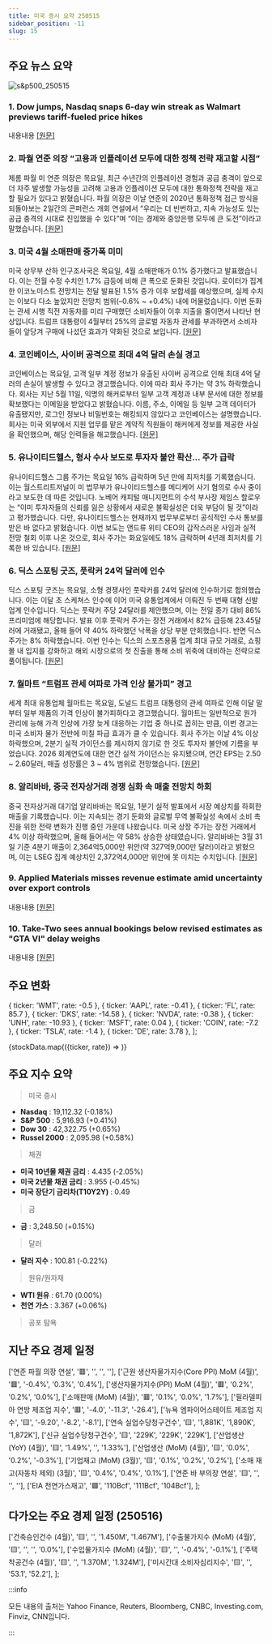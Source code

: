 ```yaml
---
title: 미국 증시 요약 250515
sidebar_position: -11
slug: 15
---
```


## 주요 뉴스 요약

![s&p500_250515](/map/250515.png)

### 1. **Dow jumps, Nasdaq snaps 6-day win streak as Walmart previews tariff-fueled price hikes**

내용내용 [[원문]](https://finance.yahoo.com/news/live/stock-market-today-dow-jumps-nasdaq-snaps-6-day-win-streak-as-walmart-previews-tariff-fueled-price-hikes-154811203.html)

### 2. **파월 연준 의장 “고용과 인플레이션 모두에 대한 정책 전략 재고할 시점”**

제롬 파월 미 연준 의장은 목요일, 최근 수년간의 인플레이션 경험과 공급 충격이 앞으로 더 자주 발생할 가능성을 고려해 고용과 인플레이션 모두에 대한 통화정책 전략을 재고할 필요가 있다고 밝혔습니다. 파월 의장은 이날 연준의 2020년 통화정책 접근 방식을 되돌아보는 2일간의 콘퍼런스 개회 연설에서 “우리는 더 빈번하고, 지속 가능성도 있는 공급 충격의 시대로 진입했을 수 있다”며 “이는 경제와 중앙은행 모두에 큰 도전”이라고 말했습니다. [[원문]](https://www.reuters.com/world/us/feds-powell-strategy-around-both-jobs-inflation-needs-be-reconsidered-2025-05-15/)

### 3. **미국 4월 소매판매 증가폭 미미**

미국 상무부 산하 인구조사국은 목요일, 4월 소매판매가 0.1% 증가했다고 발표했습니다. 이는 전월 수정 수치인 1.7% 급등에 비해 큰 폭으로 둔화된 것입니다. 로이터가 집계한 이코노미스트 전망치는 전달 발표된 1.5% 증가 이후 보합세를 예상했으며, 실제 수치는 이보다 다소 높았지만 전망치 범위(–0.6% ~ +0.4%) 내에 머물렀습니다. 이번 둔화는 관세 시행 직전 자동차를 미리 구매했던 소비자들이 이후 지출을 줄이면서 나타난 현상입니다. 트럼프 대통령이 4월부터 25%의 글로벌 자동차 관세를 부과하면서 소비자들이 앞당겨 구매에 나섰던 효과가 약화된 것으로 보입니다. [[원문]](https://www.reuters.com/world/us/us-retail-sales-barely-rise-april-2025-05-15/)

### 4. **코인베이스, 사이버 공격으로 최대 4억 달러 손실 경고**

코인베이스는 목요일, 고객 일부 계정 정보가 유출된 사이버 공격으로 인해 최대 4억 달러의 손실이 발생할 수 있다고 경고했습니다. 이에 따라 회사 주가는 약 3% 하락했습니다. 회사는 지난 5월 11일, 익명의 해커로부터 일부 고객 계정과 내부 문서에 대한 정보를 확보했다는 이메일을 받았다고 밝혔습니다. 이름, 주소, 이메일 등 일부 고객 데이터가 유출됐지만, 로그인 정보나 비밀번호는 해킹되지 않았다고 코인베이스는 설명했습니다. 회사는 미국 외부에서 지원 업무를 맡은 계약직 직원들이 해커에게 정보를 제공한 사실을 확인했으며, 해당 인력들을 해고했습니다. [[원문]](https://www.reuters.com/business/coinbase-says-cyber-criminals-stole-account-data-some-customers-2025-05-15/)

### 5. **유나이티드헬스, 형사 수사 보도로 투자자 불안 확산... 주가 급락**

유나이티드헬스 그룹 주가는 목요일 16% 급락하며 5년 만에 최저치를 기록했습니다. 이는 월스트리트저널이 미 법무부가 유나이티드헬스를 메디케어 사기 혐의로 수사 중이라고 보도한 데 따른 것입니다. 노베어 캐피털 매니지먼트의 수석 부사장 제임스 할로우는 “이미 투자자들의 신뢰를 잃은 상황에서 새로운 불확실성은 더욱 부담이 될 것”이라고 평가했습니다. 다만, 유나이티드헬스는 현재까지 법무부로부터 공식적인 수사 통보를 받은 바 없다고 밝혔습니다. 이번 보도는 앤드류 위티 CEO의 갑작스러운 사임과 실적 전망 철회 이후 나온 것으로, 회사 주가는 화요일에도 18% 급락하며 4년래 최저치를 기록한 바 있습니다. [[원문]](https://www.reuters.com/business/healthcare-pharmaceuticals/unitedhealth-shares-drop-after-report-criminal-probe-2025-05-15/)

### 6. **딕스 스포팅 굿즈, 풋락커 24억 달러에 인수**

딕스 스포팅 굿즈는 목요일, 소형 경쟁사인 풋락커를 24억 달러에 인수하기로 합의했습니다. 이는 이달 초 스케쳐스 인수에 이어 미국 유통업계에서 이뤄진 두 번째 대형 신발 업계 인수입니다. 딕스는 풋락커 주당 24달러를 제안했으며, 이는 전일 종가 대비 86% 프리미엄에 해당합니다. 발표 이후 풋락커 주가는 장전 거래에서 82% 급등해 23.45달러에 거래됐고, 올해 들어 약 40% 하락했던 낙폭을 상당 부분 만회했습니다. 반면 딕스 주가는 8% 하락했습니다. 이번 인수는 딕스의 스포츠용품 업계 최대 규모 거래로, 쇼핑몰 내 입지를 강화하고 해외 시장으로의 첫 진출을 통해 소비 위축에 대비하는 전략으로 풀이됩니다. [[원문]](https://www.reuters.com/markets/deals/dicks-sporting-goods-acquire-foot-locker-24-billion-2025-05-15/)

### 7. **월마트 “트럼프 관세 여파로 가격 인상 불가피” 경고**

세계 최대 유통업체 월마트는 목요일, 도널드 트럼프 대통령의 관세 여파로 인해 이달 말부터 일부 제품의 가격 인상이 불가피하다고 경고했습니다. 월마트는 일반적으로 원가 관리에 능해 가격 인상에 가장 늦게 대응하는 기업 중 하나로 꼽히는 만큼, 이번 경고는 미국 소비자 물가 전반에 미칠 파급 효과가 클 수 있습니다. 회사 주가는 이날 4% 이상 하락했으며, 2분기 실적 가이던스를 제시하지 않기로 한 것도 투자자 불안에 기름을 부었습니다. 2026 회계연도에 대한 연간 실적 가이던스는 유지됐으며, 연간 EPS는 2.50 ~ 2.60달러, 매출 성장률은 3 ~ 4% 범위로 전망했습니다. [[원문]](https://www.reuters.com/business/retail-consumer/walmart-warns-higher-prices-withholds-second-quarter-profit-guidance-2025-05-15/)

### 8. **알리바바, 중국 전자상거래 경쟁 심화 속 매출 전망치 하회**

중국 전자상거래 대기업 알리바바는 목요일, 1분기 실적 발표에서 시장 예상치를 하회한 매출을 기록했습니다. 이는 지속되는 경기 둔화와 글로벌 무역 불확실성 속에서 소비 촉진을 위한 전략 변화가 진행 중인 가운데 나왔습니다. 미국 상장 주가는 장전 거래에서 4% 이상 하락했으며, 올해 들어서는 약 58% 상승한 상태였습니다. 알리바바는 3월 31일 기준 4분기 매출이 2,364억5,000만 위안(약 327억9,000만 달러)이라고 밝혔으며, 이는 LSEG 집계 예상치인 2,372억4,000만 위안에 못 미치는 수치입니다. [[원문]](https://www.reuters.com/technology/alibaba-misses-quarterly-revenue-estimates-2025-05-15/)

### 9. **Applied Materials misses revenue estimate amid uncertainty over export controls**

내용내용 [[원문]](https://www.reuters.com/business/applied-materials-forecasts-third-quarter-revenue-above-estimates-2025-05-15/)

### 10. **Take-Two sees annual bookings below revised estimates as "GTA VI" delay weighs**

내용내용 [[원문]](https://www.reuters.com/business/take-two-interactive-forecasts-annual-bookings-below-revised-estimates-2025-05-15/)

## 주요 변화

  { ticker: 'WMT', rate: -0.5 },
  { ticker: 'AAPL', rate: -0.41 },
  { ticker: 'FL', rate: 85.7 },
  { ticker: 'DKS', rate: -14.58 },
  { ticker: 'NVDA', rate: -0.38 },
  { ticker: 'UNH', rate: -10.93 },
  { ticker: 'MSFT', rate: 0.04 },
  { ticker: 'COIN', rate: -7.2 },
  { ticker: 'TSLA', rate: -1.4 },
  { ticker: 'DE', rate: 3.78 },
];

{stockData.map(({ticker, rate}) => <StockCardMini key={ticker} ticker={ticker} rate={rate}></StockCardMini>)}

## 주요 지수 요약

> 미국 증시

- **Nasdaq** : 19,112.32 (-0.18%)
- **S&P 500** : 5,916.93 (+0.41%)
- **Dow 30** : 42,322.75 (+0.65%)
- **Russel 2000** : 2,095.98 (+0.58%)

> 채권

- **미국 10년물 채권 금리** : 4.435 (-2.05%)
- **미국 2년물 채권 금리** : 3.955 (-0.45%)
- **미국 장단기 금리차(T10Y2Y)** : 0.49

> 금

- **금** : 3,248.50 (+0.15%)

> 달러

- **달러 지수** : 100.81 (-0.22%)

> 원유/원자재

- **WTI 원유** : 61.70 (0.00%)
- **천연 가스** : 3.367 (+0.06%)

> 공포 탐욕

<FearAndGreed fearAndGreedIndex={69} vix={17.83} vixRate={-4.24} />

## 지난 주요 경제 일정

  ['연준 파월 의장 연설', '🟥', '', '', ''],
  ['근원 생산자물가지수(Core PPI) MoM (4월)', '🟥', '-0.4%', '0.3%', '0.4%'],
  ['생산자물가지수(PPI) MoM (4월)', '🟥', '0.2%', '0.2%', '0.0%'],
  ['소매판매 (MoM) (4월)', '🟥', '0.1%', '0.0%', '1.7%'],
  ['필라델피아 연방 제조업 지수', '🟥', '-4.0', '-11.3', '-26.4'],
  ['뉴욕 엠파이어스테이트 제조업 지수', '🟨', '-9.20', '-8.2', '-8.1'],
  ['연속 실업수당청구건수', '🟨', '1,881K', '1,890K', '1,872K'],
  ['신규 실업수당청구건수', '🟨', '229K', '229K', '229K'],
  ['산업생산 (YoY) (4월)', '🟨', '1.49%', '', '1.33%'],
  ['산업생산 (MoM) (4월)', '🟨', '0.0%', '0.2%', '-0.3%'],
  ['기업재고 (MoM) (3월)', '🟨', '0.1%', '0.2%', '0.2%'],
  ['소매 재고(자동차 제외) (3월)', '🟨', '0.4%', '0.4%', '0.1%'],
  ['연준 바 부의장 연설', '🟨', '', '', ''],
  ['EIA 천연가스재고', '🟩', '110Bcf', '111Bcf', '104Bcf'],
];

<EconomicCalendar data={eventsData} />

## 다가오는 주요 경제 일정 (250516)

  ['건축승인건수 (4월)', '🟨', '', '1.450M', '1.467M'],
  ['수출물가지수 (MoM) (4월)', '🟨', '', '', '0.0%'],
  ['수입물가지수 (MoM) (4월)', '🟨', '', '-0.4%', '-0.1%'],
  ['주택착공건수 (4월)', '🟨', '', '1.370M', '1.324M'],
  ['미시간대 소비자심리지수', '🟨', '', '53.1', '52.2'],
];

<EconomicCalendar data={nextEventsData} />

:::info

모든 내용의 출처는 Yahoo Finance, Reuters, Bloomberg, CNBC, Investing.com, Finviz, CNN입니다.

:::
